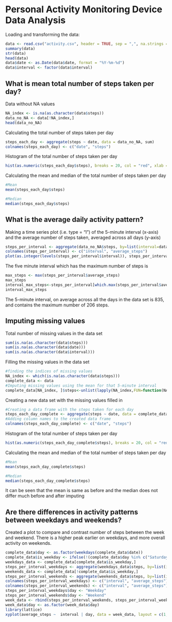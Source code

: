 # Personal Activity Monitoring Device Data Analysis

Loading and transforming the data:
```r
data <- read.csv("activity.csv", header = TRUE, sep = ",", na.strings = "NA")
summary(data)
str(data)
head(data)
data$date <- as.Date(data$date, format = "%Y-%m-%d")
data$interval <- factor(data$interval)
```

## What is mean total number of steps taken per day?

Data without NA values
```r
NA_index <- is.na(as.character(data$steps))
data_no_NA <- data[!NA_index,]
head(data_no_NA)
```

Calculating the total number of steps taken per day 
```r
steps_each_day <- aggregate(steps ~ date, data = data_no_NA, sum)
colnames(steps_each_day) <- c("date", "steps")
```

Histogram of the total number of steps taken per day
```r
hist(as.numeric(steps_each_day$steps), breaks = 20, col = "red", xlab = "Number of Steps", main= "Histogram of the total number of steps taken each day")
```

Calculating the mean and median of the total number of steps taken per day
```r
#Mean
mean(steps_each_day$steps)
```

```r
#Median
median(steps_each_day$steps)
```

## What is the average daily activity pattern?

Making a time series plot (i.e. \color{red}{\verb|type = "l"|}type = "l") of the 5-minute interval (x-axis) and the average number of steps taken, averaged across all days (y-axis)
```r
steps_per_interval <- aggregate(data_no_NA$steps, by=list(interval=data_no_NA$interval), FUN=mean)
colnames(steps_per_interval) <- c("interval", "average_steps")
plot(as.integer(levels(steps_per_interval$interval)), steps_per_interval$average_steps, type="l", xlab = "Interval", ylab = "Average Number of Steps", main = "Average Daily Activity Pattern",  col ="blue")
```

The five minute interval which has the maximum number of steps is
```r
max_steps <- max(steps_per_interval$average_steps)
max_steps
interval_max_steps<-steps_per_interval[which.max(steps_per_interval$average_steps),]$interval
interval_max_steps
```
The 5-minute interval, on average across all the days in the data set is 835, and contains the maximum number of 206 steps.

## Imputing missing values

Total number of missing values in the data set
```r
sum(is.na(as.character(data$steps)))
sum(is.na(as.character(data$date)))
sum(is.na(as.character(data$interval)))
```

Filling the missing values in the data set
```r
#finding the indices of missing values
NA_index <- which(is.na(as.character(data$steps)))
complete_data <- data
#Imputing missing values using the mean for that 5-minute interval
complete_data[NA_index, ]$steps<-unlist(lapply(NA_index,FUN=function(NA_index){steps_per_interval[data[NA_index,]$interval==steps_per_interval$interval,]$average_steps}))
```

Creating a new data set with the missing values filled in
```r
#Creating a data frame with the steps taken for each day
steps_each_day_complete <- aggregate(steps ~ date, data = complete_data, sum)
#Adding column names to the created data frame
colnames(steps_each_day_complete) <- c("date", "steps")
```


Histogram of the total number of steps taken per day
```r
hist(as.numeric(steps_each_day_complete$steps), breaks = 20, col = "red", xlab = "Number of Steps", main= "Histogram of the total number of steps taken each day")
```

Calculating the mean and median of the total number of steps taken per day
```r
#Mean
mean(steps_each_day_complete$steps)
```

```r
#Median
median(steps_each_day_complete$steps)
```
It can be seen that the mean is same as before and the median does not differ much before and after imputing

## Are there differences in activity patterns between weekdays and weekends?

Created a plot to compare and contrast number of steps between the week and weekend. There is a higher peak earlier on weekdays, and more overall activity on weekends.
```r
complete_data$day <- as.factor(weekdays(complete_data$date))
complete_data$is_weekday <- ifelse(!(complete_data$day %in% c("Saturday","Sunday")), TRUE, FALSE) 
weekdays_data <- complete_data[complete_data$is_weekday,]
steps_per_interval_weekdays <- aggregate(weekdays_data$steps, by=list(interval=weekdays_data$interval), FUN=mean)
weekends_data <- complete_data[!complete_data$is_weekday,]
steps_per_interval_weekends <- aggregate(weekends_data$steps, by=list(interval=weekends_data$interval), FUN=mean)
colnames(steps_per_interval_weekdays) <- c("interval", "average_steps")
colnames(steps_per_interval_weekends) <- c("interval", "average_steps")
steps_per_interval_weekdays$day <- "Weekday"
steps_per_interval_weekends$day <- "Weekend"
week_data <- rbind(steps_per_interval_weekends, steps_per_interval_weekdays)
week_data$day <- as.factor(week_data$day)
library(lattice)
xyplot(average_steps ~  interval | day, data = week_data, layout = c(1,2), type ="l", ylab="Number of Steps")
```




